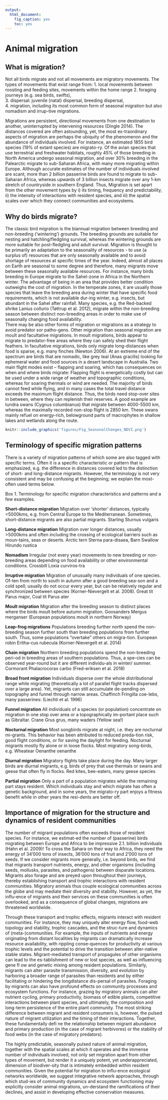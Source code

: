 ```yaml
---
output: 
  html_document: 
    fig_caption: yes
    toc: yes
---
```

# Animal migration
## What is migration? 

Not all birds migrate and not all movements are migratory movements. The types of movements that exist range from:
1.	local movements between roosting and feeding sites, movements within the home range
2.	foraging journeys (e.g. sea birds, swifts),  
3.	dispersal: juvenile (natal) dispersal, breeding dispersal,  
4.	migration, including its most common form of seasonal migration but also nomadism and irrup-tive migrations.

Migrations are persistent, directional movements from one destination to another, uninterrupted by intervening resources (Dingle 2014). The distances covered are often astounding, yet, the most ex-traordinary aspects of migration are perhaps the ubiquity of the phenomenon and the abundance of individuals involved. For instance, an estimated 1855 bird species (19% of extant species) are migrato-ry. Of the avian species that use terrestrial and freshwater habitats, roughly 45% of those breeding in North America undergo seasonal migration, and over 30% breeding in the Palearctic migrate to sub-Saharan Africa, with many more migrating within Europe. Although accurate estimates of the number of individuals involved are scant, more than 2 billion passerine birds are found to migrate to sub-Saharan Africa, whereas upwards of 3 billion insects migrate over any 1-km stretch of countryside in southern England. Thus, Migration is set apart from the other movement types by i) its timing, frequency and predictability, ii) the intensity of interactions with resident species, and iii) the spatial scales over which they connect communities and ecosystems. 

## Why do birds migrate? 

The classic bird migration is the biannual migration between breeding and non-breeding (‘wintering’) grounds. The breeding grounds are suitable for nesting and hatchling/fledgling survival, whereas the wintering grounds are more suitable for post-fledgling and adult survival. Migration is thought to be primarily an adaptation to the seasonality of resources - to use (a surplus of) resources that are only seasonally available and to avoid shortage of resources at specific times of the year. 
Indeed, almost all places on Earth are seasonal to some degree and therefore, many migrants move between these seasonally available resources. For instance, many birds breeding in Europe migrate to the Sahel-zone in Africa in the Northern winter. The advantage of being in an area that provides better condition outweighs the cost of migration. In the temperate zones, it are usually those species that leave the breeding area during winter that have specific food requirements, which is not available dur-ing winter, e.g. insects, but abundant in the Sahel after rainfall. Many species, e.g. the Red-backed shrike Lanius collurio (Tøttrup et al. 2012), migrate within the non-breeding season between distinct non-breeding areas in order to make use of seasonally changing food availability.  
There may be also other forms of migration or migrations as a strategy to avoid predator sor patho-gens.
Other migration than seasonal migration are moult and facultative migrations. In moult migrations, birds appear to migrate to predator-free areas where they can safely shed their flight feathers. In facultative migrations, birds only migrate long-distances when food is sparse, e.g. many finches (Newton 2006). At an extreme end of the spectrum are birds that are nomadic, like grey teal (Anas gracilis) looking for ephemeral water and food sources in a desert landscape in Australia.
Two main flight modes exist – flapping and soaring, which has consequences on when and where birds migrate: Flapping flight is energetically costly but can be used under a wide range of weather and topographic conditions, whereas for soaring thermals or wind are needed. 
The majority of birds cannot feed while flying, and in many cases the total travel distance exceeds the maximum flight distance. Thus, the birds need stop-over sites in between, where they can replenish their reserves. A good example are tundra swans (Cygnus columbianus) that migrate between 4000-5500 km, whereas the maximally recorded non-stop flight is 2850 km. These swans mainly refuel on energy-rich, belowground parts of macrophytes in shallow lakes and wetlands along the route.    

 

```r

knitr::include_graphics('figures/Fig_SeasonalChanges_NDVI.png')

```



## Terminology of specific migration patterns 

There is a variety of migration patterns of which some are also tagged with specific terms. Often it is a specific characteristic or pattern that is emphasized, e.g. the difference in distances covered led to the distinction of short- and long-distance migrants. However, the terminology is not very consistent and may be confusing at the beginning; we explain the most-often used terms below.  


Box 1. Terminology for specific migration characteristics and patterns and a few examples.

**Short-distance migration** Migration over ‘shorter’ distances, typically <5000kms, e.g. from Central Europe to the Mediterranean. Sometimes, short-distance migrants are also partial migrants. Starling Sturnus vulgaris 

**Long-distance migration** Migration over longer distances, usually >5000kms and often including the crossing of ecological barriers such as moun-tains, seas or deserts. Arctic tern Sterna para-disaea, Barn Swallow Hirundo rustica 

**Nomadism**	Irregular (not every year) movements to new breeding or non-breeding areas depending on food availability or other environmental conditions. Crossbill Loxia curviros-tra

**Irruptive migration**	Migration of unusually many individuals of one species. Of-ten from north to south in autumn after a good breeding sea-son and a cold spell; usually do not occur every year, but can be relatively regular and synchronized between species (Korner-Nievergelt et al. 2008). Great tit Parus major, Coal tit Parus ater

**Moult migration**	Migration after the breeding season to distinct places where the birds moult before autumn migration.	Goosanders Mergus merganser (European populations moult in northern Norway)

**Leap-frog migrations**	Populations breeding further north spend the non-breeding season further south than breeding populations from further south. Thus, some populations “overtake” others on migra-tion.	European robin Eritha-cus rubecula (Korner-Nievergelt et al. 2014)

**Chain migration**	Northern breeding populations spend the non-breeding peri-od in breeding areas of southern populations. Thus, a spe-cies can be observed year-round but it are different individu-als in winter/ summer.	Cormorant Phalacrocorax carbo (Fred-eriksen et al. 2018)

**Broad front migration**	Individuals disperse over the whole distributional range while migrating (theoretically a lot of parallel flight tracks dispersed over a large area). Yet, migrants can still accumulate de-pending on topography and funnel through narrow areas.	Chaffinch Fringilla coe-lebs, many passerines: (Liechti et al. 1996)

**Funnel migration**	All individuals of a species (or population) concentrate on migration in one stop over area or a topographically im-portant place such as Gibraltar. 	Crane Grus grus, many waders (Yellow sea!)

**Nocturnal migration**	Most songbirds migrate at night, i.e. they are nocturnal mi-grants. This behavior has been attributed to reduced preda-tion risk, good flight conditions, or for saving the daylight for feeding. Nocturnal migrants mostly fly alone or in loose flocks. 	Most migratory song-birds, e.g. Wheatear Oenanthe oenanthe

**Diurnal migration**	Migratory flights take place during the day. Many larger birds are diurnal migrants, e.g. birds of prey that use thermals or swans and geese that often fly in flocks. 	Red kites, bee-eaters, many geese species

**Partial migration**	Only a part of a population migrates while the remaining part stays resident. Which individuals stay and which migrate has often a genetic background, and in some years, the migrato-ry part enjoys a fitness benefit while in other years the resi-dents are better off.	



## Importance of migration for the structure and dynamics of resident communities

The number of migrant populations often exceeds those of resident species. For instance, we estimat-ed the number of (passerine) birds migrating between Europe and Africa to be impressive 2.1. billion individuals (Hahn et al. 2009)! To cross the Sahara on their way to Africa, they need the energy of 34’000 tons of insects, 36’000 tons of fruit and 2’000 tons of seeds. 
If we consider migrants more generally, i.e. beyond birds, we find that migrants transport nutrients, energy, and other organisms (including seeds, mollusks, parasites, and pathogens) between disparate locations. Migrants also forage and are preyed upon throughout their journeys, thereby establishing transport and trophic interactions with resident communities. Migratory animals thus couple ecological communities across the globe and may mediate their diversity and stability. However, as yet, the influ-ence of migrants and their services on these communities is often overlooked, and as a consequence of global changes, migrations are threatened worldwide.

Through these transport and trophic effects, migrants interact with resident communities. For instance, they may uniquely alter energy flow, food-web topology and stability, trophic cascades, and the struc-ture and dynamics of (meta-)communities. For example, the inputs of nutrients and energy originating from distant localities by migrants can dramatically increase resource availability, with rippling conse-quences for productivity at various trophic levels and the potential to drive the transition between alter-native stable states. Migrant-mediated transport of propagules of other organisms can lead to the es-tablishment of new or lost species, as well as influencing gene fl ow and genetic mixing among resident populations. Similarly, migrants can alter parasite transmission, diversity, and evolution by harboring a broader range of parasites than residents and by either facilitating or hindering the longdistance dis-persal of parasites. Foraging by migrants can also have profound effects on community processes and ecosystem functions. For instance, grazing by migratory animals can alter nutrient cycling, primary productivity, biomass of edible plants, competitive interactions between plant species, and ultimately, the composition and long-term persistence of the entire plant community. The most striking difference between migrant and resident consumers is, however, the pulsed nature of migrant utilization and the timing of their interactions. Together, these fundamentally defi ne the relationship between migrant abundance and primary production (in the case of migrant herbivores) or the stability of food webs (in the case of migratory predators).

The highly predictable, seasonally pulsed nature of animal migration, together with the spatial scales at which it operates and the immense number of individuals involved, not only set migration apart from other types of movement, but render it a uniquely potent, yet underappreciated, dimension of biodiver-sity that is intimately embedded within resident communities. Given the potential for migration to influ-ence ecological networks worldwide, we suggest integrative network approaches, through which stud-ies of community dynamics and ecosystem functioning may explicitly consider animal migrations, un-derstand the ramifications of their declines, and assist in developing effective conservation measures.

